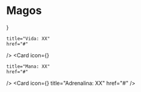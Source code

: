 
# Magos

<Cards>
  <Card 
    icon={<HeartIcon />}
    
    title="Vida: XX" 
    href="#" 
  />
  <Card 
    icon={<StarsIcon />}
    
    title="Mana: XX" 
    href="#" 
  />
  <Card 
    icon={<LightningIcon />}
    title="Adrenalina: XX" 
    href="#" 
  />

</Cards>

<style jsx>{`
  :global(.nextra-cards .nextra-card:nth-child(1)) {
    background-color: rgb(159 18 57);
    color: rgb(251 113 133);
  }
  :global(.nextra-cards .nextra-card:nth-child(1) svg) {
    color: rgb(251 113 133);
  }
  :global(.nextra-cards .nextra-card:nth-child(2)) {
    background-color: rgb(7 89 133);
    color: rgb(56 189 248);
  }
  :global(.nextra-cards .nextra-card:nth-child(2) svg) {
    color: rgb(56 189 248);
  }
  :global(.nextra-cards .nextra-card:nth-child(3)) {
    background-color: rgb(63 98 18);
    color: rgb(163 230 53);
  }
  :global(.nextra-cards .nextra-card:nth-child(3) svg) {
    color: rgb(163 230 53);
  }
`}</style>

